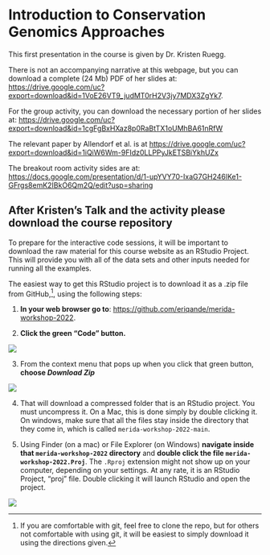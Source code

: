 # Introduction to Conservation Genomics Approaches {#congen-intro}

This first presentation in the course is given by Dr. Kristen Ruegg.

There is not an accompanying narrative at this webpage, but you
can download a complete (24 Mb) PDF of her slides at:
[https://drive.google.com/uc?export=download&id=1VoE26VT9_judMT0rH2V3jy7MDX3ZgYk7](https://drive.google.com/uc?export=download&id=1VoE26VT9_judMT0rH2V3jy7MDX3ZgYk7).


For the group activity, you can download the necessary portion
of her slides at:
[https://drive.google.com/uc?export=download&id=1cgFgBxHXaz8p0RaBtTX1oUMhBA61nRfW](https://drive.google.com/uc?export=download&id=1cgFgBxHXaz8p0RaBtTX1oUMhBA61nRfW)

The relevant paper by Allendorf et al. is at  [https://drive.google.com/uc?export=download&id=1iQiW6Wm-9FIdz0LLPPyJkETSBiYkhUZx](https://drive.google.com/uc?export=download&id=1iQiW6Wm-9FIdz0LLPPyJkETSBiYkhUZx)

The breakout room activity sides are at:
[https://docs.google.com/presentation/d/1-upYVY70-IxaG7GH246lKe1-GFrgs8emK2IBkO6Qm2Q/edit?usp=sharing](https://docs.google.com/presentation/d/1-upYVY70-IxaG7GH246lKe1-GFrgs8emK2IBkO6Qm2Q/edit?usp=sharing)


## After Kristen's Talk and the activity please download the course repository

To prepare for the interactive code sessions, it will be important
to download the raw material for this course website as an RStudio
Project.  This will provide you with all of the data sets and other
inputs needed for running all the examples. 

The easiest way to get this RStudio project is to download it as a .zip
file from GitHub,^[If you are comfortable with git, feel free to clone
the repo, but for others not comfortable with using git, it will be
easiest to simply download it using the directions given.], using the following
steps:

1. **In your web browser go to**: [https://github.com/eriqande/merida-workshop-2022](https://github.com/eriqande/merida-workshop-2022).

2. **Click the green "Code" button.**
  
  

![](images/1.0_intro/green-code-button-1.png)
  
  

3. From the context menu that pops up when you click that green button, **choose
_Download Zip_**
  
  
![](images/1.0_intro/green-code-button-2.png)
  
  
4. That will download a compressed folder that is an RStudio project.
You must uncompress it.  On a Mac, this is done simply by double clicking it.
On windows, make sure that all the files stay inside the directory that they
come in, which is called `merida-workshop-2022-main`.

5. Using Finder (on a mac) or File Explorer (on Windows) **navigate inside that
`merida-workshop-2022` directory** and **double click the file `merida-workshop-2022.Proj`**.  The `.Rproj` extension might not show up on your
computer, depending on your settings.  At any rate, it is an RStudio Project,
"proj" file.  Double clicking it will launch RStudio and open the project.
  
![](images/1.0_intro/finder-window.png)
  
  



